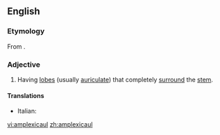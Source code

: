 ==English==

===Etymology===
From {{etyl|New Latin|en}} {{term|amplexicaulis}}.

===Adjective===
{{en-adj|-}}

# {{context|botany|of leaves|lang=en}} Having [[lobe]]s (usually [[auriculate]]) that completely [[surround]] the [[stem]].

====Translations====
{{trans-top|having lobes that completely surround the stem}}
* Italian: {{t-|it|amplessicaule}}
{{trans-mid}}
{{trans-bottom}}

[[vi:amplexicaul]]
[[zh:amplexicaul]]